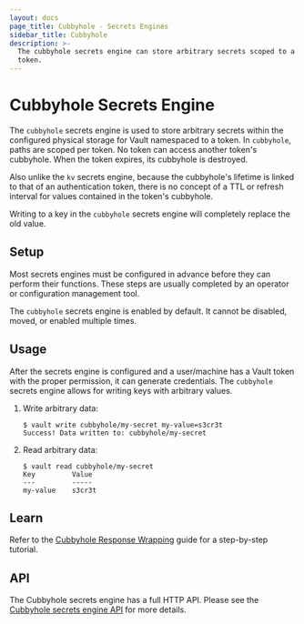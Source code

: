 ```yaml
---
layout: docs
page_title: Cubbyhole - Secrets Engines
sidebar_title: Cubbyhole
description: >-
  The cubbyhole secrets engine can store arbitrary secrets scoped to a single
  token.
---
```


# Cubbyhole Secrets Engine

The `cubbyhole` secrets engine is used to store arbitrary secrets within the
configured physical storage for Vault namespaced to a token. In `cubbyhole`,
paths are scoped per token. No token can access another token's cubbyhole. When
the token expires, its cubbyhole is destroyed.

Also unlike the `kv` secrets engine, because the cubbyhole's lifetime is
linked to that of an authentication token, there is no concept of a TTL or
refresh interval for values contained in the token's cubbyhole.

Writing to a key in the `cubbyhole` secrets engine will completely replace the
old value.

## Setup

Most secrets engines must be configured in advance before they can perform their
functions. These steps are usually completed by an operator or configuration
management tool.

The `cubbyhole` secrets engine is enabled by default. It cannot be disabled,
moved, or enabled multiple times.

## Usage

After the secrets engine is configured and a user/machine has a Vault token with
the proper permission, it can generate credentials. The `cubbyhole` secrets
engine allows for writing keys with arbitrary values.

1. Write arbitrary data:

   ```text
   $ vault write cubbyhole/my-secret my-value=s3cr3t
   Success! Data written to: cubbyhole/my-secret
   ```

1. Read arbitrary data:

   ```text
   $ vault read cubbyhole/my-secret
   Key         Value
   ---         -----
   my-value    s3cr3t
   ```

## Learn

Refer to the [Cubbyhole Response Wrapping](https://learn.hashicorp.com/vault/secrets-management/sm-cubbyhole)
guide for a step-by-step tutorial.

## API

The Cubbyhole secrets engine has a full HTTP API. Please see the
[Cubbyhole secrets engine API](/api/secret/cubbyhole) for more
details.
